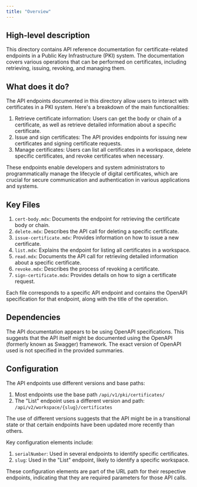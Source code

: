 ```yaml
---
title: "Overview"
---
```


## High-level description
This directory contains API reference documentation for certificate-related endpoints in a Public Key Infrastructure (PKI) system. The documentation covers various operations that can be performed on certificates, including retrieving, issuing, revoking, and managing them.

## What does it do?
The API endpoints documented in this directory allow users to interact with certificates in a PKI system. Here's a breakdown of the main functionalities:

1. Retrieve certificate information: Users can get the body or chain of a certificate, as well as retrieve detailed information about a specific certificate.
2. Issue and sign certificates: The API provides endpoints for issuing new certificates and signing certificate requests.
3. Manage certificates: Users can list all certificates in a workspace, delete specific certificates, and revoke certificates when necessary.

These endpoints enable developers and system administrators to programmatically manage the lifecycle of digital certificates, which are crucial for secure communication and authentication in various applications and systems.

## Key Files
1. `cert-body.mdx`: Documents the endpoint for retrieving the certificate body or chain.
2. `delete.mdx`: Describes the API call for deleting a specific certificate.
3. `issue-certificate.mdx`: Provides information on how to issue a new certificate.
4. `list.mdx`: Explains the endpoint for listing all certificates in a workspace.
5. `read.mdx`: Documents the API call for retrieving detailed information about a specific certificate.
6. `revoke.mdx`: Describes the process of revoking a certificate.
7. `sign-certificate.mdx`: Provides details on how to sign a certificate request.

Each file corresponds to a specific API endpoint and contains the OpenAPI specification for that endpoint, along with the title of the operation.

## Dependencies
The API documentation appears to be using OpenAPI specifications. This suggests that the API itself might be documented using the OpenAPI (formerly known as Swagger) framework. The exact version of OpenAPI used is not specified in the provided summaries.

## Configuration
The API endpoints use different versions and base paths:

1. Most endpoints use the base path `/api/v1/pki/certificates/`
2. The "List" endpoint uses a different version and path: `/api/v2/workspace/{slug}/certificates`

The use of different versions suggests that the API might be in a transitional state or that certain endpoints have been updated more recently than others.

Key configuration elements include:

1. `serialNumber`: Used in several endpoints to identify specific certificates.
2. `slug`: Used in the "List" endpoint, likely to identify a specific workspace.

These configuration elements are part of the URL path for their respective endpoints, indicating that they are required parameters for those API calls.